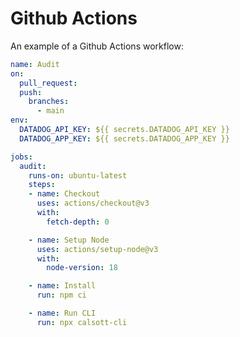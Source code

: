 # Github Actions

An example of a Github Actions workflow:

```yaml
name: Audit
on:
  pull_request:
  push:
    branches:
      - main
env:
  DATADOG_API_KEY: ${{ secrets.DATADOG_API_KEY }}
  DATADOG_APP_KEY: ${{ secrets.DATADOG_APP_KEY }}

jobs:
  audit:
    runs-on: ubuntu-latest
    steps:
    - name: Checkout
      uses: actions/checkout@v3
      with:
        fetch-depth: 0

    - name: Setup Node
      uses: actions/setup-node@v3
      with:
        node-version: 18

    - name: Install
      run: npm ci

    - name: Run CLI
      run: npx calsott-cli
```